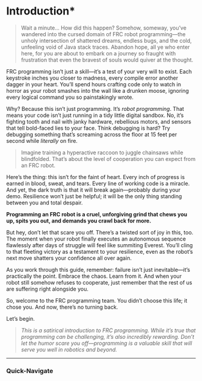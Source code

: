 
<Head>
    <title>Intro - FEDS201</title>
    <meta property="og:title" content="Intro - FEDS201" key="title" />
</Head>

# Introduction*


> Wait a minute... How did this happen? Somehow, someway, you’ve wandered into the cursed domain of FRC robot programming—the unholy intersection of shattered dreams, endless bugs, and the cold, unfeeling void of Java stack traces. Abandon hope, all ye who enter here, for you are about to embark on a journey so fraught with frustration that even the bravest of souls would quiver at the thought.  

FRC programming isn’t just a skill—it’s a test of your very will to exist. Each keystroke inches you closer to madness, every compile error another dagger in your heart. You’ll spend hours crafting code only to watch in horror as your robot smashes into the wall like a drunken moose, ignoring every logical command you so painstakingly wrote.  

Why? Because this isn’t just programming. It’s *robot programming*. That means your code isn’t just running in a tidy little digital sandbox. No, it’s fighting tooth and nail with janky hardware, rebellious motors, and sensors that tell bold-faced lies to your face. Think debugging is hard? Try debugging something that’s screaming across the floor at 15 feet per second while *literally* on fire.  

> Imagine training a hyperactive raccoon to juggle chainsaws while blindfolded. That’s about the level of cooperation you can expect from an FRC robot.  

Here’s the thing: this isn’t for the faint of heart. Every inch of progress is earned in blood, sweat, and tears. Every line of working code is a miracle. And yet, the dark truth is that it will break again—probably during your demo. Resilience won’t just be helpful; it will be the only thing standing between you and total despair.  

**Programming an FRC robot is a cruel, unforgiving grind that chews you up, spits you out, and demands you crawl back for more.**  

But hey, don’t let that scare you off. There’s a twisted sort of joy in this, too. The moment when your robot finally executes an autonomous sequence flawlessly after days of struggle will feel like summiting Everest. You’ll cling to that fleeting victory as a testament to your resilience, even as the robot’s next move shatters your confidence all over again.  

As you work through this guide, remember: failure isn’t just inevitable—it’s practically the point. Embrace the chaos. Learn from it. And when your robot still somehow refuses to cooperate, just remember that the rest of us are suffering right alongside you.  

So, welcome to the FRC programming team. You didn’t choose this life; it chose you. And now, there’s no turning back.  

Let’s begin.  

> *This is a satirical introduction to FRC programming. While it’s true that programming can be challenging, it’s also incredibly rewarding. Don’t let the humor scare you off—programming is a valuable skill that will serve you well in robotics and beyond.*
---  


### Quick-Navigate

<Cards>
<Card title="Understanding Java" target="_self" href="Programming/BasicJava/javaintro"/>
<Card title="FRC Tools & Setup" target="_self" href = "Programming/Tools&Setup"/>
<Card title="Subsystem Programming" target="_self" href="Programming/Subsystems/SubsystemOverview"/>
<Card title="Autonomous Programming" target="_self" href="Programming/Autonomous/Index"/>
<Card title="Video Processing" target="_self" href="Programming/Vision"/>
</Cards>